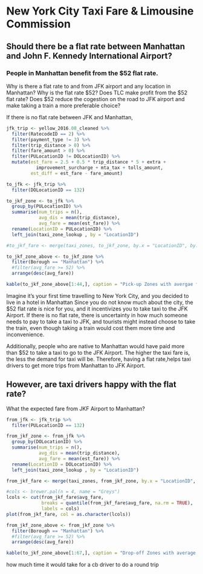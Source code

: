 # New York City Taxi Fare & Limousine Commission {#chapter5}

## Should there be a flat rate between Manhattan and John F. Kennedy International Airport?

### People in Manhattan benefit from the $52 flat rate.
Why is there a flat rate to and from JFK airport and any location in Manhattan? Why is the flat rate \$52? Does TLC make profit from the \$52 flat rate? Does \$52 reduce the cogestion on the road to JFK airport and make taking a train a more preferable choice?

If there is no flat rate between JFK and Manhattan, 

```r
jfk_trip <- yellow_2016.08_cleaned %>%
  filter(RatecodeID == 2) %>%
  filter(payment_type != 3) %>%
  filter(trip_distance > 0) %>%
  filter(fare_amount > 0) %>%
  filter(PULocationID != DOLocationID) %>%
  mutate(est_fare = 2.5 + 0.5 * trip_distance * 5 + extra + 
           improvement_surcharge + mta_tax + tolls_amount,
         est_diff = est_fare - fare_amount)

to_jfk <- jfk_trip %>%
  filter(DOLocationID == 132)
```


```r
to_jkf_zone <- to_jfk %>%
  group_by(PULocationID) %>%
  summarise(num_trips = n(),
            avg_dis = mean(trip_distance),
            avg_fare = mean(est_fare)) %>%
  rename(LocationID = PULocationID) %>%
  left_join(taxi_zone_lookup , by = "LocationID")

#to_jkf_fare <- merge(taxi_zones, to_jkf_zone, by.x = "LocationID", by.y = "PULocationID")


```


```r
to_jkf_zone_above <- to_jkf_zone %>%
  filter(Borough == "Manhattan") %>%
  #filter(avg_fare >= 52) %>%
  arrange(desc(avg_fare))

kable(to_jkf_zone_above[1:44,], caption = "Pick-up Zones with avergae fare to JKF Airport")
```

Imagine it's your first time travelling to New York City, and you decided to live in a hotel in Manhattan Since you do not know much about the city, the \$52 flat rate is nice for you, and it incentivizes you to take taxi to the JFK Airport. If there is no flat rate, there is uncertainty in how much someone needs to pay to take a taxi to JFK, and tourists might instead choose to take the train, even though taking a train would cost them more time and inconvenience. 

Additionally, people who are native to Manhattan would have paid more than $52 to take a taxi to go to the JFK Airport. The higher the taxi fare is, the less the demand for taxi will be. Therefore, having a flat rate,helps taxi drivers to get more trips from Manhattan to JFK Airport.


## However, are taxi drivers happy with the flat rate? 

What the expected fare from JKF Airport to Manhattan?

```r
from_jfk <- jfk_trip %>%
  filter(PULocationID == 132)

from_jkf_zone <- from_jfk %>%
  group_by(DOLocationID) %>%
  summarise(num_trips = n(),
            avg_dis = mean(trip_distance),
            avg_fare = mean(est_fare)) %>%
  rename(LocationID = DOLocationID) %>%
  left_join(taxi_zone_lookup , by = "LocationID")

from_jkf_fare <- merge(taxi_zones, from_jkf_zone, by.x = "LocationID", by.y = "LocationID")

#cols <- brewer.pal(n = 4, name = "Greys")
lcols <- cut(from_jkf_fare$avg_fare,
             breaks = quantile(from_jkf_fare$avg_fare, na.rm = TRUE),
             labels = cols)
plot(from_jkf_fare, col = as.character(lcols))
```

```r
from_jkf_zone_above <- from_jkf_zone %>%
  filter(Borough == "Manhattan") %>%
  #filter(avg_fare >= 52) %>%
  arrange(desc(avg_fare))

kable(to_jkf_zone_above[1:67,], caption = "Drop-off Zones with average fare amount from JFK Airport")
```


how much time it would take for a cb driver to do a round trip 

